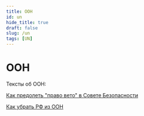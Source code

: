 ```yaml
---
title: ООН
id: un
hide_title: true
draft: false
slug: /un
tags: [UN]
---
```


# ООН

Тексты об ООН:

[Как предолеть "право вето" в Совете Безопасности](UN/veto_power)

[Как убрать РФ из ООН](UN/how_to_expel_rf_from_un)
